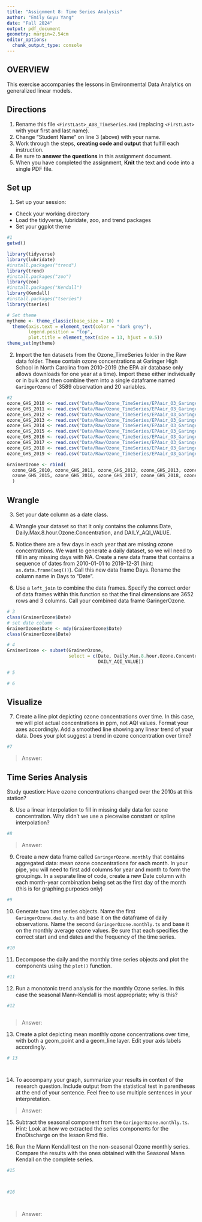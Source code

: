 ```yaml
---
title: "Assignment 8: Time Series Analysis"
author: "Emily Guyu Yang"
date: "Fall 2024"
output: pdf_document
geometry: margin=2.54cm
editor_options: 
  chunk_output_type: console
---
```


## OVERVIEW

This exercise accompanies the lessons in Environmental Data Analytics on generalized linear models. 

## Directions
1. Rename this file `<FirstLast>_A08_TimeSeries.Rmd` (replacing `<FirstLast>` with your first and last name).
2. Change "Student Name" on line 3 (above) with your name.
3. Work through the steps, **creating code and output** that fulfill each instruction.
4. Be sure to **answer the questions** in this assignment document.
5. When you have completed the assignment, **Knit** the text and code into a single PDF file.

## Set up 
1. Set up your session:

* Check your working directory
* Load the tidyverse, lubridate, zoo, and trend packages
* Set your ggplot theme

```r
#1
getwd()

library(tidyverse)
library(lubridate)
#install.packages("trend")
library(trend)
#install.packages("zoo")
library(zoo)
#install.packages("Kendall")
library(Kendall)
#install.packages("tseries")
library(tseries)

# Set theme
mytheme <- theme_classic(base_size = 10) + 
  theme(axis.text = element_text(color = "dark grey"), 
        legend.position = "top",
        plot.title = element_text(size = 13, hjust = 0.5))
theme_set(mytheme)
```


2. Import the ten datasets from the Ozone_TimeSeries folder in the Raw data folder. These contain ozone concentrations at Garinger High School in North Carolina from 2010-2019 (the EPA air database only allows downloads for one year at a time). Import these either individually or in bulk and then combine them into a single dataframe named `GaringerOzone` of 3589 observation and 20 variables. 

```r
#2
ozone_GHS_2010 <- read.csv("Data/Raw/Ozone_TimeSeries/EPAair_O3_GaringerNC2010_raw.csv")
ozone_GHS_2011 <- read.csv("Data/Raw/Ozone_TimeSeries/EPAair_O3_GaringerNC2011_raw.csv")
ozone_GHS_2012 <- read.csv("Data/Raw/Ozone_TimeSeries/EPAair_O3_GaringerNC2012_raw.csv")
ozone_GHS_2013 <- read.csv("Data/Raw/Ozone_TimeSeries/EPAair_O3_GaringerNC2013_raw.csv")
ozone_GHS_2014 <- read.csv("Data/Raw/Ozone_TimeSeries/EPAair_O3_GaringerNC2014_raw.csv")
ozone_GHS_2015 <- read.csv("Data/Raw/Ozone_TimeSeries/EPAair_O3_GaringerNC2015_raw.csv")
ozone_GHS_2016 <- read.csv("Data/Raw/Ozone_TimeSeries/EPAair_O3_GaringerNC2016_raw.csv")
ozone_GHS_2017 <- read.csv("Data/Raw/Ozone_TimeSeries/EPAair_O3_GaringerNC2017_raw.csv")
ozone_GHS_2018 <- read.csv("Data/Raw/Ozone_TimeSeries/EPAair_O3_GaringerNC2018_raw.csv")
ozone_GHS_2019 <- read.csv("Data/Raw/Ozone_TimeSeries/EPAair_O3_GaringerNC2019_raw.csv")

GrainerOzone <- rbind(
  ozone_GHS_2010, ozone_GHS_2011, ozone_GHS_2012, ozone_GHS_2013, ozone_GHS_2014, 
  ozone_GHS_2015, ozone_GHS_2016, ozone_GHS_2017, ozone_GHS_2018, ozone_GHS_2019
  )
```

## Wrangle

3. Set your date column as a date class.

4. Wrangle your dataset so that it only contains the columns Date, Daily.Max.8.hour.Ozone.Concentration, and DAILY_AQI_VALUE. 

5. Notice there are a few days in each year that are missing ozone concentrations. We want to generate a daily dataset, so we will need to fill in any missing days with NA. Create a new data frame that contains a sequence of dates from 2010-01-01 to 2019-12-31 (hint: `as.data.frame(seq())`). Call this new data frame Days. Rename the column name in Days to "Date".

6. Use a `left_join` to combine the data frames. Specify the correct order of data frames within this function so that the final dimensions are 3652 rows and 3 columns. Call your combined data frame GaringerOzone. 

```r
# 3
class(GrainerOzone$Date)
# set date column
GrainerOzone$Date <- mdy(GrainerOzone$Date)
class(GrainerOzone$Date)

# 4
GrainerOzone <- subset(GrainerOzone, 
                       select = c(Date, Daily.Max.8.hour.Ozone.Concentration, 
                                  DAILY_AQI_VALUE))

# 5

# 6


```

## Visualize

7. Create a line plot depicting ozone concentrations over time. In this case, we will plot actual concentrations in ppm, not AQI values. Format your axes accordingly. Add a smoothed line showing any linear trend of your data. Does your plot suggest a trend in ozone concentration over time?

```r
#7

```

>Answer:

## Time Series Analysis

Study question: Have ozone concentrations changed over the 2010s at this station? 

8. Use a linear interpolation to fill in missing daily data for ozone concentration. Why didn't we use a piecewise constant or spline interpolation?

```r
#8

```

> Answer: 


9. Create a new data frame called `GaringerOzone.monthly` that contains aggregated data: mean ozone concentrations for each month. In your pipe, you will need to first add columns for year and month to form the groupings. In a separate line of code, create a new Date column with each month-year combination being set as the first day of the month (this is for graphing purposes only)

```r
#9

```


10. Generate two time series objects. Name the first `GaringerOzone.daily.ts` and base it on the dataframe of daily observations. Name the second `GaringerOzone.monthly.ts` and base it on the monthly average ozone values. Be sure that each specifies the correct start and end dates and the frequency of the time series.

```r
#10

```


11. Decompose the daily and the monthly time series objects and plot the components using the `plot()` function.

```r
#11


```


12. Run a monotonic trend analysis for the monthly Ozone series. In this case the seasonal Mann-Kendall is most appropriate; why is this?

```r
#12



```

> Answer: 

13. Create a plot depicting mean monthly ozone concentrations over time, with both a geom_point and a geom_line layer. Edit your axis labels accordingly.

```r
# 13




```

14. To accompany your graph, summarize your results in context of the research question. Include output from the statistical test in parentheses at the end of your sentence. Feel free to use multiple sentences in your interpretation.

> Answer: 

15. Subtract the seasonal component from the `GaringerOzone.monthly.ts`. Hint: Look at how we extracted the series components for the EnoDischarge on the lesson Rmd file.

16. Run the Mann Kendall test on the non-seasonal Ozone monthly series. Compare the results with the ones obtained with the Seasonal Mann Kendall on the complete series.

```r
#15



#16




```

> Answer: 
